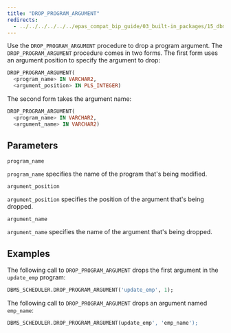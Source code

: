 ```yaml
---
title: "DROP_PROGRAM_ARGUMENT"
redirects:
  - ../../../../../../epas_compat_bip_guide/03_built-in_packages/15_dbms_scheduler/09_drop_program_argument #generated for docs/epas/reorg-role-use-case-mode
---
```


Use the `DROP_PROGRAM_ARGUMENT` procedure to drop a program argument. The `DROP_PROGRAM_ARGUMENT` procedure comes in two forms. The first form uses an argument position to specify the argument to drop:

```sql
DROP_PROGRAM_ARGUMENT(
  <program_name> IN VARCHAR2,
  <argument_position> IN PLS_INTEGER)
```

The second form takes the argument name:

```sql
DROP_PROGRAM_ARGUMENT(
  <program_name> IN VARCHAR2,
  <argument_name> IN VARCHAR2)
```

## Parameters

`program_name`

 `program_name` specifies the name of the program that's being modified.

`argument_position`

 `argument_position` specifies the position of the argument that's being dropped.

`argument_name`

 `argument_name` specifies the name of the argument that's being dropped.

## Examples

The following call to `DROP_PROGRAM_ARGUMENT` drops the first argument in the `update_emp` program:

```sql
DBMS_SCHEDULER.DROP_PROGRAM_ARGUMENT('update_emp', 1);
```

The following call to `DROP_PROGRAM_ARGUMENT` drops an argument named `emp_name`:

```sql
DBMS_SCHEDULER.DROP_PROGRAM_ARGUMENT(update_emp', 'emp_name');
```
